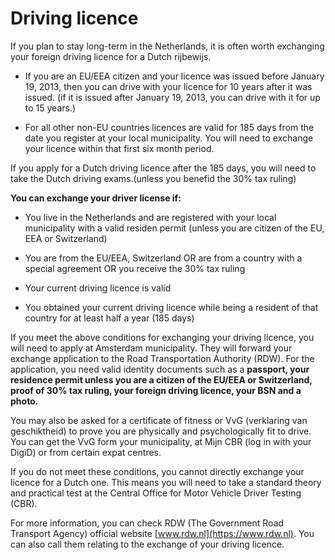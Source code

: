 
# Driving licence
If you plan to stay long-term in the Netherlands, it is often worth exchanging your foreign driving licence for a Dutch rijbewijs. 

- If you are an EU/EEA citizen and your licence was issued before January 19, 2013, then you can drive with your licence for 10 years after it was issued. (if it is issued after January 19, 2013, you can drive with it for up to 15 years.)

- For all other non-EU countries licences are valid for 185 days from the date you register at your local municipality. You will need to exchange your licence within that first six month period. 

If you apply for a Dutch driving licence after the 185 days, you will need to take the Dutch driving exams.(unless you benefid the 30% tax ruling) 

**You can exchange your driver license if:** 

- You live in the Netherlands and are registered with your local municipality with a valid residen permit (unless you are citizen of the EU, EEA or Switzerland) 

- You are from the EU/EEA, Switzerland OR are from a country with a special agreement OR you receive the 30% tax ruling 

- Your current driving licence is valid

- You obtained your current driving licence while being a resident of that country for at least half a year (185 days) 

If you meet the above conditions for exchanging your driving licence, you will need to apply at Amsterdam municipality. They will forward your exchange application to the Road Transportation Authority (RDW). For the application, you need valid identity documents such as a **passport, your residence permit unless you are a citizen of the EU/EEA or Switzerland, proof of 30% tax ruling, your foreign driving licence, your BSN and a photo.**

You may also be asked for a certificate of fitness or VvG (verklaring van geschiktheid) to prove you are physically and psychologically fit to drive. You can get the VvG form your municipality, at Mijn CBR (log in with your DigiD) or from certain expat centres. 

<Callout>
  If you do not meet these conditions, you cannot directly exchange your licence for a Dutch one. This means you will need to take a standard theory and practical test at the Central Office for Motor Vehicle Driver Testing (CBR).
</Callout>

For more information, you can check RDW (The Government Road Transport Agency) official website [www.rdw.nl](https://www.rdw.nl). You can also call them relating to the exchange of your driving licence.

<Youtube id="MDNJ_p5RQYQ" />
